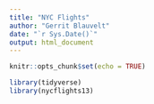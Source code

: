 ```yaml
---
title: "NYC Flights"
author: "Gerrit Blauvelt"
date: "`r Sys.Date()`"
output: html_document
---
```


```r
knitr::opts_chunk$set(echo = TRUE)
```
```r
library(tidyverse)
library(nycflights13)

```
